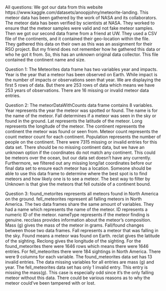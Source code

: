 All questions: We got our data from this website
https://www.kaggle.com/datasets/anoopjohny/meteorite-landing. 
This meteor data has been gathered by the work of NASA and its collaborators.
The meteor data has been verified by scientists at NASA. They worked to ensure that the meteor samples
were valid and not fake meteor samples. Then we got our second data frame from a friend at UW. They
used a CSV file of the continents, and it contained their geo-location within the file. They gathered
this data on their own as this was an assignment for their RSO project. But my friend does not remember
how he gathered this data or who he got it from. So, this has an unknown original data collector. This 
file contained the continent name and size.

Question 1: The Meteorites data frame has two variables year and impacts. Year is the year that a
meteor has been observed on Earth. While impact is the number of impacts or observations seen that
year. We are displaying the first 5 rows of data. But there are 253 rows of data which means we have
253 years of observations. There are 16 missing or invalid meteor data entries.

Question 2: The meteorDataWithCounts data frame contains 8 variables. Year represents the year the
meteor was spotted or found. The name is for the name of the meteor. Fall determines if a meteor was
seen in the sky or found in the ground. Lat represents the latitude of the meteor. Long represents the
longitude of the meteor. The continent represents the continent the meteor was found or seen from.
Meteor count represents the count meteor count for each continent. Population represents the number
of people on the continent. There were 7315 missing or invalid entries for this data set. There should
be no missing continent data, but we have an unknown option if the coordinates do not match any
continent. This could be meteors over the ocean, but our data set doesn't have any currently.
Furthermore, we filtered out any missing long/lat coordinates before our final data set to ensure each
meteor has a location. Someone should be able to use this data frame to determine where the best spot is
to find meteors and how likely one is to see a meteor. The best way to filter by Unknown is that give the
meteors that fell outside of a continent bound.

Question 3: found_metorites represents all meteors found in North America on the ground.
fell_meteorites represent all falling meteors in North America. The two data frames share the same
amount of variables. They had a name which represents the name of the meteor. ID represents a numeric
ID of the meteor. nameType represents if the meteor finding is genuine. recclass provides information
about the meteor’s composition. Mass (g) gives the mass of the meteor in grams. Fall/found changes
between those two data frames. Fall represents a meteor that was falling in the sky. Found means a
meteor was found on Earth. reclat gives the latitude of the sighting. Reclong gives the longitude of the
sighting. For the found_meteorites there were 1646 rows which means there were 1646 entries. For
fell_meteorites there were 184 sightings in North America. There were 9 columns for each variable. The
found_meteorites data set has 13 invalid entries. The data missing variables for all entries are mass (g)
and year. The fell_meteorites data set has only 1 invalid entry. This entry is missing the mass(g). This
case is especially odd since it's the only falling meteor without this data. There could be various reasons
as to why the meteor could've been tampered with or lost.

